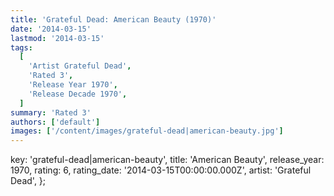 ```yaml
---
title: 'Grateful Dead: American Beauty (1970)'
date: '2014-03-15'
lastmod: '2014-03-15'
tags:
  [
    'Artist Grateful Dead',
    'Rated 3',
    'Release Year 1970',
    'Release Decade 1970',
  ]
summary: 'Rated 3'
authors: ['default']
images: ['/content/images/grateful-dead|american-beauty.jpg']
---
```


  key: 'grateful-dead|american-beauty',
  title: 'American Beauty',
  release_year: 1970,
  rating: 6,
  rating_date: '2014-03-15T00:00:00.000Z',
  artist: 'Grateful Dead',
};

<MusicRating data={data} />
